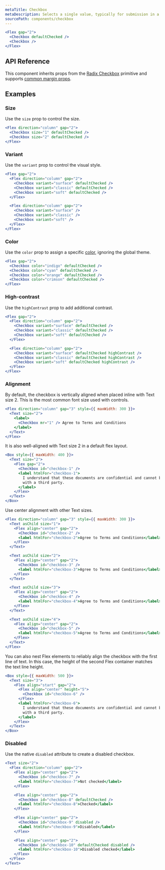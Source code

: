 ```yaml
---
metaTitle: Checkbox
metaDescription: Selects a single value, typically for submission in a form.
sourcePath: components/checkbox
---
```


```jsx live=true
<Flex gap="2">
  <Checkbox defaultChecked />
  <Checkbox />
</Flex>
```

## API Reference

This component inherits props from the [Radix Checkbox](/primitives/docs/components/checkbox) primitive and supports [common margin props](/themes/docs/theme/layout#margin-props).

<ThemesPropsTable name="checkbox" />

## Examples

### Size

Use the `size` prop to control the size.

```jsx live=true
<Flex direction="column" gap="2">
  <Checkbox size="1" defaultChecked />
  <Checkbox size="2" defaultChecked />
</Flex>
```

### Variant

Use the `variant` prop to control the visual style.

```jsx live=true scroll=true
<Flex gap="2">
  <Flex direction="column" gap="2">
    <Checkbox variant="surface" defaultChecked />
    <Checkbox variant="classic" defaultChecked />
    <Checkbox variant="soft" defaultChecked />
  </Flex>

  <Flex direction="column" gap="2">
    <Checkbox variant="surface" />
    <Checkbox variant="classic" />
    <Checkbox variant="soft" />
  </Flex>
</Flex>
```

### Color

Use the `color` prop to assign a specific [color](/themes/docs/theme/color), ignoring the global theme.

```jsx live=true
<Flex gap="2">
  <Checkbox color="indigo" defaultChecked />
  <Checkbox color="cyan" defaultChecked />
  <Checkbox color="orange" defaultChecked />
  <Checkbox color="crimson" defaultChecked />
</Flex>
```

### High-contrast

Use the `highContrast` prop to add additional contrast.

```jsx live=true
<Flex gap="2">
  <Flex direction="column" gap="2">
    <Checkbox variant="surface" defaultChecked />
    <Checkbox variant="classic" defaultChecked />
    <Checkbox variant="soft" defaultChecked />
  </Flex>

  <Flex direction="column" gap="2">
    <Checkbox variant="surface" defaultChecked highContrast />
    <Checkbox variant="classic" defaultChecked highContrast />
    <Checkbox variant="soft" defaultChecked highContrast />
  </Flex>
</Flex>
```

### Alignment

By default, the checkbox is vertically aligned when placed inline with Text size 2. This is the most common font size used with controls.

```jsx live="true"
<Flex direction="column" gap="3" style={{ maxWidth: 300 }}>
  <Text size="2">
    <label>
      <Checkbox mr="1" /> Agree to Terms and Conditions
    </label>
  </Text>
</Flex>
```

It is also well-aligned with Text size 2 in a default flex layout.

```jsx live="true"
<Box style={{ maxWidth: 400 }}>
  <Text size="2">
    <Flex gap="2">
      <Checkbox id="checkbox-1" />
      <label htmlFor="checkbox-1">
        I understand that these documents are confidential and cannot be shared
        with a third party.
      </label>
    </Flex>
  </Text>
</Box>
```

Use center alignment with other Text sizes.

```jsx live="true"
<Flex direction="column" gap="3" style={{ maxWidth: 300 }}>
  <Text asChild size="1">
    <Flex align="center" gap="2">
      <Checkbox id="checkbox-2" />
      <label htmlFor="checkbox-2">Agree to Terms and Conditions</label>
    </Flex>
  </Text>

  <Text asChild size="2">
    <Flex align="center" gap="2">
      <Checkbox id="checkbox-3" />
      <label htmlFor="checkbox-3">Agree to Terms and Conditions</label>
    </Flex>
  </Text>

  <Text asChild size="3">
    <Flex align="center" gap="2">
      <Checkbox id="checkbox-4" />
      <label htmlFor="checkbox-4">Agree to Terms and Conditions</label>
    </Flex>
  </Text>

  <Text asChild size="4">
    <Flex align="center" gap="2">
      <Checkbox id="checkbox-5" />
      <label htmlFor="checkbox-5">Agree to Terms and Conditions</label>
    </Flex>
  </Text>
</Flex>
```

You can also nest Flex elements to reliably align the checkbox with the first line of text. In this case, the height of the second Flex container matches the text line height.

```jsx live="true"
<Box style={{ maxWidth: 500 }}>
  <Text size="3">
    <Flex align="start" gap="2">
      <Flex align="center" height="5">
        <Checkbox id="checkbox-6" />
      </Flex>
      <label htmlFor="checkbox-6">
        I understand that these documents are confidential and cannot be shared
        with a third party.
      </label>
    </Flex>
  </Text>
</Box>
```

### Disabled

Use the native `disabled` attribute to create a disabled checkbox.

```jsx live="true"
<Text size="2">
  <Flex direction="column" gap="2">
    <Flex align="center" gap="2">
      <Checkbox id="checkbox-7" />
      <label htmlFor="checkbox-7">Not checked</label>
    </Flex>

    <Flex align="center" gap="2">
      <Checkbox id="checkbox-8" defaultChecked />
      <label htmlFor="checkbox-8">Checked</label>
    </Flex>

    <Flex align="center" gap="2">
      <Checkbox id="checkbox-9" disabled />
      <label htmlFor="checkbox-9">Disabled</label>
    </Flex>

    <Flex align="center" gap="2">
      <Checkbox id="checkbox-10" defaultChecked disabled />
      <label htmlFor="checkbox-10">Disabled checked</label>
    </Flex>
  </Flex>
</Text>
```
